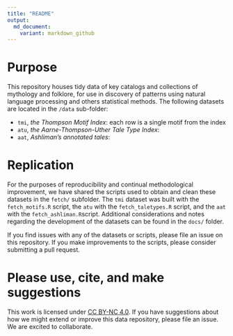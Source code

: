 ```yaml
---
title: "README"
output: 
  md_document:
    variant: markdown_github
---
```


# Purpose

This repository houses tidy data of key catalogs and collections of mythology and folklore, for use in discovery of patterns using natural language processing and others statistical methods.  The following datasets are located in the `/data` sub-folder:

- `tmi`, *the Thompson Motif Index*: each row is a single motif from the index
- `atu`, *the Aarne-Thompson-Uther Tale Type Index*:
- `aat`, *Ashliman's annotated tales*:

# Replication

For the purposes of reproducibility and continual methodological improvement, we have shared the scripts used to obtain and clean these datasets in the `fetch/` subfolder.  The `tmi` dataset was built with the `fetch_motifs.R` script, the `atu` with the `fetch_taletypes.R` script, and the `aat` with the `fetch_ashliman.R`script.  Additional considerations and notes regarding the development of the datasets can be found in the `docs/` folder.

If you find issues with any of the datasets or scripts, please file an issue on this repository.  If you make improvements to the scripts, please consider submitting a pull request.

# Please use, cite, and make suggestions

This work is licensed under [CC BY-NC 4.0](https://creativecommons.org/licenses/by-nc/4.0/).  If you have suggestions about how we might extend or improve this data repository, please file an issue.  We are excited to collaborate.

